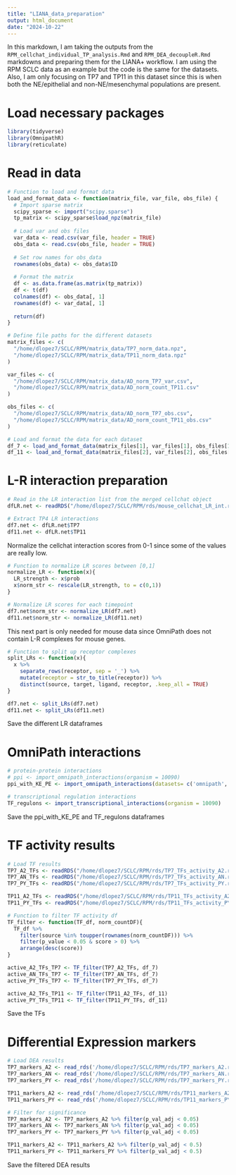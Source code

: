 ---
title: "LIANA_data_preparation"
output: html_document
date: "2024-10-22"
---

In this markdown, I am taking the outputs from the `RPM_cellchat_individual_TP_analysis.Rmd` and `RPM_DEA_decoupleR.Rmd` markdowns and preparing them for the LIANA+ workflow. I am using the RPM SCLC data as an example but the code is the same for the datasets. Also, I am only focusing on TP7 and TP11 in this dataset since this is when both the NE/epithelial and non-NE/mesenchymal populations are present.

# Load necessary packages
```{r}
library(tidyverse)
library(OmnipathR)
library(reticulate)
```

# Read in data
```{r}
# Function to load and format data
load_and_format_data <- function(matrix_file, var_file, obs_file) {
  # Import sparse matrix
  scipy_sparse <- import("scipy.sparse")
  tp_matrix <- scipy_sparse$load_npz(matrix_file)
  
  # Load var and obs files
  var_data <- read.csv(var_file, header = TRUE)
  obs_data <- read.csv(obs_file, header = TRUE)
  
  # Set row names for obs_data
  rownames(obs_data) <- obs_data$ID
  
  # Format the matrix
  df <- as.data.frame(as.matrix(tp_matrix))
  df <- t(df)
  colnames(df) <- obs_data[, 1]
  rownames(df) <- var_data[, 1]
  
  return(df)
}

# Define file paths for the different datasets
matrix_files <- c(
  "/home/dlopez7/SCLC/RPM/matrix_data/TP7_norm_data.npz",
  "/home/dlopez7/SCLC/RPM/matrix_data/TP11_norm_data.npz"
)

var_files <- c(
  "/home/dlopez7/SCLC/RPM/matrix_data/AD_norm_TP7_var.csv",
  "/home/dlopez7/SCLC/RPM/matrix_data/AD_norm_count_TP11.csv"
)

obs_files <- c(
  "/home/dlopez7/SCLC/RPM/matrix_data/AD_norm_TP7_obs.csv",
  "/home/dlopez7/SCLC/RPM/matrix_data/AD_norm_count_TP11_obs.csv"
)

# Load and format the data for each dataset
df_7 <- load_and_format_data(matrix_files[1], var_files[1], obs_files[1])
df_11 <- load_and_format_data(matrix_files[2], var_files[2], obs_files[2])
```

# L-R interaction preparation
```{r}
# Read in the LR interaction list from the merged cellchat object
dfLR.net <- readRDS("/home/dlopez7/SCLC/RPM/rds/mouse_cellchat_LR_int.rds")
```

```{r}
# Extract TP4 LR interactions
df7.net <- dfLR.net$TP7
df11.net <- dfLR.net$TP11
```

Normalize the cellchat interaction scores from 0-1 since some of the values are really low.
```{r}
# Function to normalize LR scores between [0,1]
normalize_LR <- function(x){
  LR_strength <- x$prob
  x$norm_str <- rescale(LR_strength, to = c(0,1))
}

# Normalize LR scores for each timepoint
df7.net$norm_str <- normalize_LR(df7.net)
df11.net$norm_str <- normalize_LR(df11.net)
```

This next part is only needed for mouse data since OmniPath does not contain L-R complexes for mouse genes.
```{r}
# Function to split up receptor complexes
split_LRs <- function(x){
  x %>%
    separate_rows(receptor, sep = '_') %>%
    mutate(receptor = str_to_title(receptor)) %>%
    distinct(source, target, ligand, receptor, .keep_all = TRUE)
}

df7.net <- split_LRs(df7.net)
df11.net <- split_LRs(df11.net)
```

Save the different LR dataframes

# OmniPath interactions
```{r}
# protein-protein interactions
# ppi <- import_omnipath_interactions(organism = 10090)
ppi_with_KE_PE <- import_omnipath_interactions(datasets= c('omnipath', 'pathwayextra', 'kinaseextra'), organism = 10090)

# transcriptional regulation interactions
TF_regulons <- import_transcriptional_interactions(organism = 10090)
```

Save the ppi_with_KE_PE and TF_regulons dataframes

# TF activity results
```{r}
# Load TF results
TP7_A2_TFs <- readRDS("/home/dlopez7/SCLC/RPM/rds/TP7_TFs_activity_A2.rds")
TP7_AN_TFs <- readRDS("/home/dlopez7/SCLC/RPM/rds/TP7_TFs_activity_AN.rds")
TP7_PY_TFs <- readRDS("/home/dlopez7/SCLC/RPM/rds/TP7_TFs_activity_PY.rds")

TP11_A2_TFs <- readRDS("/home/dlopez7/SCLC/RPM/rds/TP11_TFs_activity_A2.rds")
TP11_PY_TFs <- readRDS("/home/dlopez7/SCLC/RPM/rds/TP11_TFs_activity_PY.rds")
```

```{r}
# Function to filter TF activity df
TF_filter <- function(TF_df, norm_countDF){
  TF_df %>%
    filter(source %in% toupper(rownames(norm_countDF))) %>%
    filter(p_value < 0.05 & score > 0) %>%
    arrange(desc(score))
}

active_A2_TFs_TP7 <- TF_filter(TP7_A2_TFs, df_7)
active_AN_TFs_TP7 <- TF_filter(TP7_AN_TFs, df_7)
active_PY_TFs_TP7 <- TF_filter(TP7_PY_TFs, df_7)

active_A2_TFs_TP11 <- TF_filter(TP11_A2_TFs, df_11)
active_PY_TFs_TP11 <- TF_filter(TP11_PY_TFs, df_11)
```

Save the TFs

# Differential Expression markers
```{r}
# Load DEA results
TP7_markers_A2 <- read_rds('/home/dlopez7/SCLC/RPM/rds/TP7_markers_A2.rds')
TP7_markers_AN <- read_rds('/home/dlopez7/SCLC/RPM/rds/TP7_markers_AN.rds')
TP7_markers_PY <- read_rds('/home/dlopez7/SCLC/RPM/rds/TP7_markers_PY.rds')

TP11_markers_A2 <- read_rds('/home/dlopez7/SCLC/RPM/rds/TP11_markers_A2.rds')
TP11_markers_PY <- read_rds('/home/dlopez7/SCLC/RPM/rds/TP11_markers_PY.rds')
```

```{r}
# Filter for significance
TP7_markers_A2 <- TP7_markers_A2 %>% filter(p_val_adj < 0.05)
TP7_markers_AN <- TP7_markers_AN %>% filter(p_val_adj < 0.05)
TP7_markers_PY <- TP7_markers_PY %>% filter(p_val_adj < 0.05)

TP11_markers_A2 <- TP11_markers_A2 %>% filter(p_val_adj < 0.5)
TP11_markers_PY <- TP11_markers_PY %>% filter(p_val_adj < 0.5)
```

Save the filtered DEA results